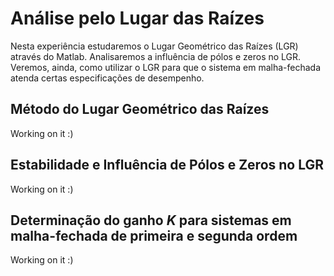 # Análise pelo Lugar das Raízes {#lab8}

Nesta experiência estudaremos o Lugar Geométrico das Raízes (LGR) através do Matlab. Analisaremos a influência de pólos e zeros no LGR. Veremos, ainda, como utilizar o LGR para que o sistema em malha-fechada atenda certas especificações de desempenho.

## Método do Lugar Geométrico das Raízes

Working on it :)

## Estabilidade e Influência de Pólos e Zeros no LGR

Working on it :)

## Determinação do ganho $K$ para sistemas em malha-fechada de primeira e segunda ordem

Working on it :)